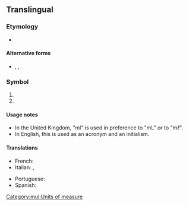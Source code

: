 {{also|ML|Ml|mL|.ml|ml.|Mℓ|mℓ}}
{{see|µl}}
==Translingual==

===Etymology===
* {{sense|unit}} {{prefix|mul|m|l}}

====Alternative forms====
* {{sense|unit}} {{l|mul|mL}}, {{l|mul|mℓ}}, {{l|mul|㎖}}

===Symbol===
{{head|mul|symbol}}

# {{SI-unit-abb2|milli|liter|litre|[[fluid measure]]}}
# {{ISO 639|1}}

====Usage notes====
{{sense|millilitre}}
* In the United Kingdom, "ml" is used in preference to "mL" or to "mℓ".
* In English, this is used as an acronym and an initialism.

====Translations====
{{trans-top|symbol for the milliliter}}
* French: {{t+|fr|ml}}
* Italian: {{t+|it|ml}}, {{t+|it|mL}}
{{trans-mid}}
* Portuguese: {{t|pt|ml}}
* Spanish: {{t|es|ml}}
{{trans-bottom}}

[[Category:mul:Units of measure]]